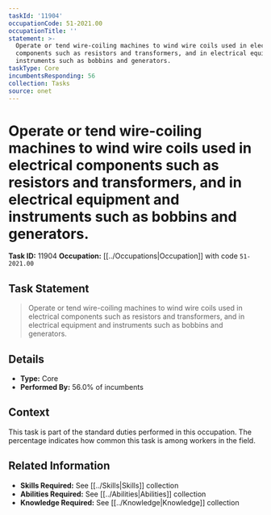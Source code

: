 ```yaml
---
taskId: '11904'
occupationCode: 51-2021.00
occupationTitle: ''
statement: >-
  Operate or tend wire-coiling machines to wind wire coils used in electrical
  components such as resistors and transformers, and in electrical equipment and
  instruments such as bobbins and generators.
taskType: Core
incumbentsResponding: 56
collection: Tasks
source: onet
---
```

# Operate or tend wire-coiling machines to wind wire coils used in electrical components such as resistors and transformers, and in electrical equipment and instruments such as bobbins and generators.

**Task ID:** 11904
**Occupation:** [[../Occupations|Occupation]] with code `51-2021.00`

## Task Statement

> Operate or tend wire-coiling machines to wind wire coils used in electrical components such as resistors and transformers, and in electrical equipment and instruments such as bobbins and generators.

## Details

- **Type:** Core
- **Performed By:** 56.0% of incumbents

## Context

This task is part of the standard duties performed in this occupation. The percentage indicates how common this task is among workers in the field.

## Related Information

- **Skills Required:** See [[../Skills|Skills]] collection
- **Abilities Required:** See [[../Abilities|Abilities]] collection
- **Knowledge Required:** See [[../Knowledge|Knowledge]] collection

